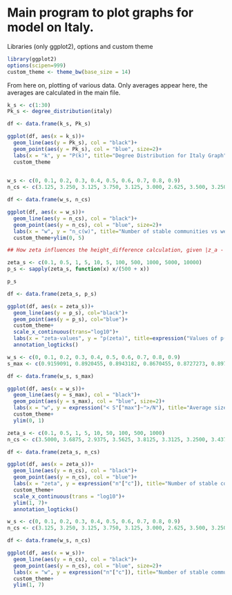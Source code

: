 # Main program to plot graphs for model on Italy.

Libraries (only ggplot2), options and custom theme
```r
library(ggplot2)
options(scipen=999)
custom_theme <- theme_bw(base_size = 14)
```

From here on, plotting of various data. Only averages appear here, the averages are calculated in the main file.

```r
k_s <- c(1:30)
Pk_s <- degree_distribution(italy)

df <- data.frame(k_s, Pk_s)

ggplot(df, aes(x = k_s))+
  geom_line(aes(y = Pk_s), col = "black")+
  geom_point(aes(y = Pk_s), col = "blue", size=2)+
  labs(x = "k", y = "P(k)", title="Degree Distribution for Italy Graph")+
  custom_theme
  

```

```r

w_s <- c(0, 0.1, 0.2, 0.3, 0.4, 0.5, 0.6, 0.7, 0.8, 0.9)
n_cs <- c(3.125, 3.250, 3.125, 3.750, 3.125, 3.000, 2.625, 3.500, 3.250, 4.500)

df <- data.frame(w_s, n_cs)

ggplot(df, aes(x = w_s))+
  geom_line(aes(y = n_cs), col = "black")+
  geom_point(aes(y = n_cs), col = "blue", size=2)+
  labs(x = "w", y = "n_c(w)", title="Number of stable communities vs weight in p-calculation", caption = expression("F = 15, q = 25, R = 1, n"["tries"] ~ "= 16"))+
  custom_theme+ylim(0, 5)

```

```r

## How zeta influences the height_difference calculation, given |z_a - z_b| = 500

zeta_s <- c(0.1, 0.5, 1, 5, 10, 5, 100, 500, 1000, 5000, 10000)
p_s <- sapply(zeta_s, function(x) x/(500 + x))

p_s

df <- data.frame(zeta_s, p_s)

ggplot(df, aes(x = zeta_s))+
  geom_line(aes(y = p_s), col="black")+
  geom_point(aes(y = p_s), col="blue")+
  custom_theme+
  scale_x_continuous(trans="log10")+
  labs(x = "zeta-values", y = "p(zeta)", title=expression("Values of p(zeta) given | z"["a"]~"- z"["b"]~"| = 500"), subtitle="(Only considering elevation part)", caption="p(z) = z/(|za-zb| + z)")+
  annotation_logticks()

```

```r

w_s <- c(0, 0.1, 0.2, 0.3, 0.4, 0.5, 0.6, 0.7, 0.8, 0.9)
s_max <- c(0.9159091, 0.8920455, 0.8943182, 0.8670455, 0.8727273, 0.8977273, 0.9000000, 0.9113636, 0.9102273, 0.8670455)

df <- data.frame(w_s, s_max)

ggplot(df, aes(x = w_s))+
  geom_line(aes(y = s_max), col = "black")+
  geom_point(aes(y = s_max), col = "blue", size=2)+
  labs(x = "w", y = expression("< S"["max"]~">/N"), title="Average size of max community vs w-parameter", caption=expression("F = 15, q = 25, zeta = 10, R = 1, n"["tries"] ~ "= 16"))+
  custom_theme+
  ylim(0, 1)

```

```r

zeta_s <- c(0.1, 0.5, 1, 5, 10, 50, 100, 500, 1000)
n_cs <- c(3.5000, 3.6875, 2.9375, 3.5625, 3.8125, 3.3125, 3.2500, 3.4375, 3.6875)

df <- data.frame(zeta_s, n_cs)

ggplot(df, aes(x = zeta_s))+
  geom_line(aes(y = n_cs), col = "black")+
  geom_point(aes(y = n_cs), col = "blue")+
  labs(x = "zeta", y = expression("n"["c"]), title="Number of stable communities vs Zeta value", caption=expression("w = 0.5, F = 15, q = 25, R = 1, n"["tries"] ~ "= 16"))+
  custom_theme+
  scale_x_continuous(trans = "log10")+
  ylim(1, 7)+
  annotation_logticks()

```
```r

w_s <- c(0, 0.1, 0.2, 0.3, 0.4, 0.5, 0.6, 0.7, 0.8, 0.9)
n_cs <- c(3.125, 3.250, 3.125, 3.750, 3.125, 3.000, 2.625, 3.500, 3.250, 4.500)

df <- data.frame(w_s, n_cs)

ggplot(df, aes(x = w_s))+
  geom_line(aes(y = n_cs), col = "black")+
  geom_point(aes(y = n_cs), col = "blue", size=2)+
  labs(x = "w", y = expression("n"["c"]), title="Number of stable communities vs w-parameter", caption=expression("F = 15, q = 25, zeta = 10, R = 1, n"["tries"] ~ "= 16"))+
  custom_theme+
  ylim(1, 7)

```